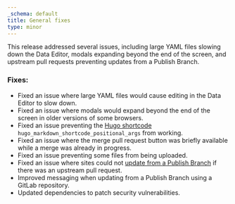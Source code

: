 ```yaml
---
_schema: default
title: General fixes
type: minor
---
```

This release addressed several issues, including large YAML files slowing down the Data Editor, modals expanding beyond the end of the screen, and upstream pull requests preventing updates from a Publish Branch.

### Fixes:

* Fixed an issue where large YAML files would cause editing in the Data Editor to slow down.
* Fixed an issue where modals would expand beyond the end of the screen in older versions of some browsers.
* Fixed an issue preventing the [Hugo shortcode](/documentation/articles/editing-with-hugo-shortcodes/) `hugo_markdown_shortcode_positional_args` from working.
* Fixed an issue where the merge pull request button was briefly available while a merge was already in progress.
* Fixed an issue preventing some files from being uploaded.
* Fixed an issue where sites could not [update from a Publish Branch](/documentation/articles/connect-a-publish-branch/#update-from-publish-branch) if there was an upstream pull request.
* Improved messaging when updating from a Publish Branch using a GitLab repository.
* Updated dependencies to patch security vulnerabilities.